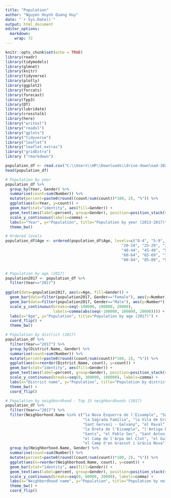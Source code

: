 ---
title: "Population"
author: "Nguyen Huynh Quang Huy"
date: "`r Sys.Date()`"
output: html_document
editor_options: 
  markdown: 
    wrap: 72
---
```{r setup, include=FALSE}
knitr::opts_chunk$set(echo = TRUE)
library(readr)
library(tidymodels)
library(glmnet)
library(knitr)
library(tidyverse)
library(plotly)
library(ggplot2)
library(forcats)
library(forecast)
library(fpp3)
library(DT)
library(lubridate)
library(crosstalk)
library(here)
library("writexl")
library("readxl")
library("gplots")
library("tidyverse")
library("leaflet")
library("leaflet.extras")
library("gridExtra")
library ("rmarkdown")
```

```{r}
population_df <- read.csv("C:\\Users\\HP\\Downloads\\drive-download-20230916T014840Z-001\\population.csv")
head(population_df)
```


```{r fig.align='center', message=FALSE, warning=FALSE}
# Population by year 
population_df %>%
  group_by(Year, Gender) %>%
  summarise(count=sum(Number)) %>%
  mutate(percent=paste0(round((count/sum(count))*100, 2), "%")) %>%
  ggplot(aes(x=Year, y=count)) +
  geom_bar(stat="identity", aes(fill=Gender)) +
  geom_text(aes(label=percent, group=Gender), position=position_stack(vjust=0.5)) +
  scale_y_continuous(labels=comma) +
  labs(x="Year", y="Population", title="Population by year (2013-2017)") +
  theme_bw() 
```

```{r fig.align='center', message=FALSE, warning=FALSE}
# Ordered levels
population_df$Age <- ordered(population_df$Age, levels=c("0-4", "5-9", "10-14", "15-19",
                                                   "20-24", "25-29", "30-34", "35-39",
                                                   "40-44", "45-49", "50-54", "55-59",
                                                   "60-64", "65-69", "70-74", "75-79",
                                                   "80-84", "85-89", "90-94", ">=95"))


# Population by age (2017)
population2017 <- population_df %>%
  filter(Year=="2017")
  
ggplot(data=population2017, aes(x=Age, fill=Gender)) +
  geom_bar(data=filter(population2017, Gender=="Female"), aes(y=Number), stat="identity") + 
  geom_bar(data=filter(population2017, Gender=="Male"), aes(y=Number*(-1)), stat="identity") +
  scale_y_continuous(breaks=seq(-100000, 100000, 20000), 
                     labels=comma(abs(seq(-100000, 100000, 20000)))) + 
  labs(x="Age", y="Population", title="Population by age (2017)") +
  coord_flip() +
  theme_bw() 
```

```{r fig.align='center', message=FALSE, warning=FALSE}
# Population by district (2017)
population_df %>%
  filter(Year=="2017") %>%
  group_by(District.Name, Gender) %>%
  summarise(count=sum(Number)) %>%
  mutate(percent=paste0(round((count/sum(count))*100, 2), "%")) %>%
  ggplot(aes(x=reorder(District.Name, count), y=count)) +
  geom_bar(stat="identity", aes(fill=Gender)) +
  geom_text(aes(label=percent, group=Gender), position=position_stack(vjust=0.5)) +
  scale_y_continuous(breaks=seq(0, 300000, 100000), labels=comma) +
  labs(x="District name", y="Population", title="Population by district (2017)") +
  theme_bw() + 
  coord_flip()
```

```{r fig.align='center', message=FALSE, warning=FALSE}
# Population by neighbordhood - Top 15 neighbordhoods (2017)
population_df %>%
  filter(Year=="2017") %>%
  filter(Neighborhood.Name %in% c("la Nova Esquerra de l'Eixample", "Sant Andreu",
                                  "la Sagrada Família", "la Vila de Gràcia",
                                  "Sant Gervasi - Galvany", "el Raval", "les Corts",
                                  "la Dreta de l'Eixample", "l'Antiga Esquerra de l'Eixample",
                                  "Sants", "el Poble Sec", "Sant Antoni", 
                                  "el Camp de l'Arpa del Clot", "el Guinardó", 
                                  "el Camp d'en Grassot i Gràcia Nova")) %>%
  group_by(Neighborhood.Name, Gender) %>%
  summarise(count=sum(Number)) %>%
  mutate(percent=paste0(round((count/sum(count))*100, 2), "%")) %>%
  ggplot(aes(x=reorder(Neighborhood.Name, count), y=count)) +
  geom_bar(stat="identity", aes(fill=Gender)) +
  geom_text(aes(label=percent, group=Gender), position=position_stack(vjust=0.5)) +
  scale_y_continuous(breaks=seq(0, 60000, 20000), labels=comma) +
  labs(x="Neighbordhood name", y="Population", title="Population by neighbordhood (2017)") +
  theme_bw() + 
  coord_flip()
```

